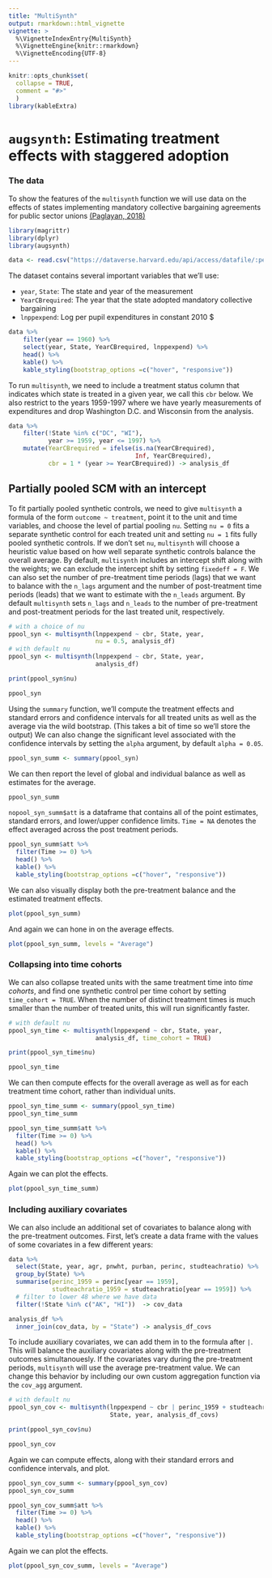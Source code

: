 ```yaml
---
title: "MultiSynth"
output: rmarkdown::html_vignette
vignette: >
  %\VignetteIndexEntry{MultiSynth}
  %\VignetteEngine{knitr::rmarkdown}
  %\VignetteEncoding{UTF-8}
---
```


```r
knitr::opts_chunk$set(
  collapse = TRUE,
  comment = "#>"
  )
library(kableExtra)
```


# `augsynth`: Estimating treatment effects with staggered adoption

### The data

To show the features of the `multisynth` function we will use data on the effects of states implementing mandatory collective bargaining agreements for public sector unions [(Paglayan, 2018)](https://onlinelibrary.wiley.com/doi/full/10.1111/ajps.12388)

```r
library(magrittr)
library(dplyr)
library(augsynth)
```

```r
data <- read.csv("https://dataverse.harvard.edu/api/access/datafile/:persistentId?persistentId=doi:10.7910/DVN/WGWMAV/3UHTLP", sep="\t")
```

The dataset contains several important variables that we'll use:

- `year`, `State`: The state and year of the measurement
- `YearCBrequired`: The year that the state adopted mandatory collective bargaining
- `lnppexpend`: Log per pupil expenditures in constant 2010 $

```r
data %>% 
    filter(year == 1960) %>% 
    select(year, State, YearCBrequired, lnppexpend) %>%
    head() %>%
    kable() %>%
    kable_styling(bootstrap_options =c("hover", "responsive"))
```

To run `multisynth`, we need to include a treatment status column that indicates which state is treated in a given year, we call this `cbr` below. We also restrict to the years 1959-1997 where we have yearly measurements of expenditures and drop Washington D.C. and Wisconsin from the analysis.

```r
data %>%
    filter(!State %in% c("DC", "WI"),
           year >= 1959, year <= 1997) %>%
    mutate(YearCBrequired = ifelse(is.na(YearCBrequired), 
                                   Inf, YearCBrequired),
           cbr = 1 * (year >= YearCBrequired)) -> analysis_df
```

## Partially pooled SCM with an intercept

To fit partially pooled synthetic controls, we need to give `multisynth` a formula of the form `outcome ~ treatment`, point it to the unit and time variables, and choose the level of partial pooling `nu`. Setting `nu = 0` fits a separate synthetic control for each treated unit and setting `nu = 1` fits fully pooled synthetic controls. If we don't set `nu`, `multisynth` will choose a heuristic value based on how well separate synthetic controls balance the overall average.
By default, `multisynth` includes an intercept shift along with the weights; we can exclude the intercept shift by setting `fixedeff = F`.
We can also set the number of pre-treatment time periods (lags) that we want to balance with the `n_lags` argument and the number of post-treatment time periods (leads) that we want to estimate with the `n_leads` argument. By default `multisynth` sets `n_lags` and `n_leads` to the number of pre-treatment and post-treatment periods for the last treated unit, respectively.

```r
# with a choice of nu
ppool_syn <- multisynth(lnppexpend ~ cbr, State, year, 
                        nu = 0.5, analysis_df)
# with default nu
ppool_syn <- multisynth(lnppexpend ~ cbr, State, year, 
                        analysis_df)

print(ppool_syn$nu)

ppool_syn
```

Using the `summary` function, we'll compute the treatment effects and standard errors and confidence intervals for all treated units as well as the average via the wild bootstrap. (This takes a bit of time so we'll store the output) We can also change the significant level associated with the confidence intervals by setting the `alpha` argument, by default `alpha = 0.05`.

```r
ppool_syn_summ <- summary(ppool_syn)
```

We can then report the level of global and individual balance as well as estimates for the average.

```r
ppool_syn_summ
```

`nopool_syn_summ$att` is a dataframe that contains all of the point estimates, standard errors, and lower/upper confidence limits. `Time = NA` denotes the effect averaged across the post treatment periods.

```r
ppool_syn_summ$att %>%
  filter(Time >= 0) %>%
  head() %>%
  kable() %>%
  kable_styling(bootstrap_options =c("hover", "responsive"))
```

We can also visually display both the pre-treatment balance and the estimated treatment effects.

```r
plot(ppool_syn_summ)
```

And again we can hone in on the average effects.

```r
plot(ppool_syn_summ, levels = "Average")
```


### Collapsing into time cohorts

We can also collapse treated units with the same treatment time into _time cohorts_, and find one synthetic control per time cohort by setting `time_cohort = TRUE`. When the number of distinct treatment times is much smaller than the number of treated units, this will run significantly faster.

```r
# with default nu
ppool_syn_time <- multisynth(lnppexpend ~ cbr, State, year,
                        analysis_df, time_cohort = TRUE)

print(ppool_syn_time$nu)

ppool_syn_time
```

We can then compute effects for the overall average as well as for each treatment time cohort, rather than individual units.

```r
ppool_syn_time_summ <- summary(ppool_syn_time)
ppool_syn_time_summ
```

```r
ppool_syn_time_summ$att %>%
  filter(Time >= 0) %>%
  head() %>%
  kable() %>%
  kable_styling(bootstrap_options =c("hover", "responsive"))
```

Again we can plot the effects.

```r
plot(ppool_syn_time_summ)
```


### Including auxiliary covariates

We can also include an additional set of covariates to balance along with the pre-treatment outcomes. First, let's create a data frame with the values of some covariates in a few different years:

```r

data %>%
  select(State, year, agr, pnwht, purban, perinc, studteachratio) %>%
  group_by(State) %>%
  summarise(perinc_1959 = perinc[year == 1959],
            studteachratio_1959 = studteachratio[year == 1959]) %>% 
  # filter to lower 48 where we have data
  filter(!State %in% c("AK", "HI"))  -> cov_data

analysis_df %>%
  inner_join(cov_data, by = "State") -> analysis_df_covs

```

To include auxiliary covariates, we can add them in to the formula after `|`. This will balance the auxiliary covariates along with the pre-treatment outcomes simultanouesly. If the covariates vary during the pre-treatment periods, `multisynth` will use the average pre-treatment value. We can change this behavior by including our own custom aggregation function via the `cov_agg` argument.
```r
# with default nu
ppool_syn_cov <- multisynth(lnppexpend ~ cbr | perinc_1959 + studteachratio_1959,
                            State, year, analysis_df_covs)

print(ppool_syn_cov$nu)

ppool_syn_cov
```

Again we can compute effects, along with their standard errors and confidence intervals, and plot.
```r
ppool_syn_cov_summ <- summary(ppool_syn_cov)
ppool_syn_cov_summ
```

```r
ppool_syn_cov_summ$att %>%
  filter(Time >= 0) %>%
  head() %>%
  kable() %>%
  kable_styling(bootstrap_options =c("hover", "responsive"))
```

Again we can plot the effects.
```r
plot(ppool_syn_cov_summ, levels = "Average")
```
